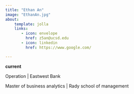 ```yaml
---
title: "Ethan An"
image: "EthanAn.jpg"
about:
    template: jolla
    links:
       - icon: envelope
         href: z5an@ucsd.edu
       - icon: linkedin
         href: https://www.google.com/

---
```


**current**

Operation | Eastwest Bank  

Master of business analytics | Rady school of management
